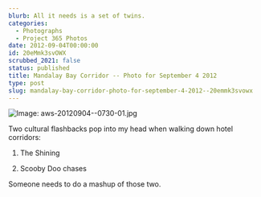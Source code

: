 ```yaml
---
blurb: All it needs is a set of twins.
categories:
  - Photographs
  - Project 365 Photos
date: 2012-09-04T00:00:00
id: 20eMmk3svOWX
scrubbed_2021: false
status: published
title: Mandalay Bay Corridor -- Photo for September 4 2012
type: post
slug: mandalay-bay-corridor-photo-for-september-4-2012--20emmk3svowx
---
```


![Image: aws-20120904--0730-01.jpg](/aws-20120904--0730-01.jpg)

Two cultural flashbacks pop into my head when walking down hotel corridors:

1. The Shining

2. Scooby Doo chases

Someone needs to do a mashup of those two.